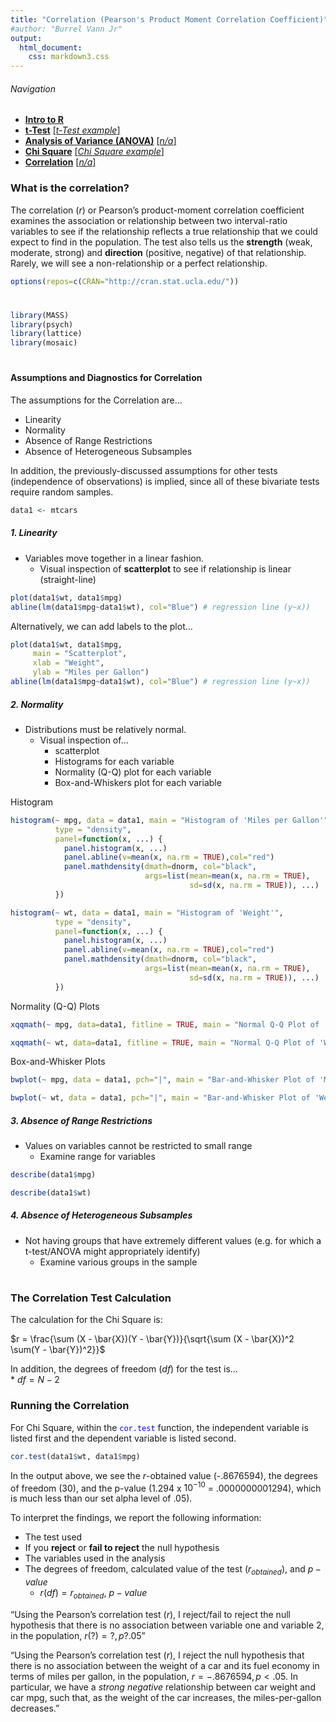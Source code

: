 ```yaml
---
title: "Correlation (Pearson's Product Moment Correlation Coefficient)"
#author: "Burrel Vann Jr"
output: 
  html_document: 
    css: markdown3.css
---
```



###### Navigation

* [**Intro to R**](Intro-and-Univariate-Statistics.html)
* [**t-Test**](t-test.html) [[*t-Test example*]](t-test-example.html)
* [**Analysis of Variance (ANOVA)**](anova.html) [[*n/a*]](anova-example.html)
* [**Chi Square**](chi-square.html) [[*Chi Square example*]](chi-square-example.html)
* [**Correlation**](correlation.html) [[*n/a*]](correlation-example.html)


### What is the correlation?

The correlation ($r$) or Pearson's product-moment correlation coefficient examines the association or relationship between two interval-ratio variables to see if the relationship reflects a true relationship that we could expect to find in the population. The test also tells us the **strength** (weak, moderate, strong) and **direction** (positive, negative) of that relationship. Rarely, we will see a non-relationship or a perfect relationship.





```r
options(repos=c(CRAN="http://cran.stat.ucla.edu/"))
```

# 


```r
library(MASS)
library(psych)
library(lattice)
library(mosaic)
```

#

#### Assumptions and Diagnostics for Correlation

The assumptions for the Correlation are...

* Linearity
* Normality
* Absence of Range Restrictions
* Absence of Heterogeneous Subsamples

In addition, the previously-discussed assumptions for other tests (independence of observations) is implied, since all of these bivariate tests require random samples.

```r
data1 <- mtcars
```


##### 1. Linearity
* Variables move together in a linear fashion.
  + Visual inspection of **scatterplot** to see if relationship is linear (straight-line)

```r
plot(data1$wt, data1$mpg)
abline(lm(data1$mpg~data1$wt), col="Blue") # regression line (y~x))
```

Alternatively, we can add labels to the plot...

```r
plot(data1$wt, data1$mpg,
     main = "Scatterplot",
     xlab = "Weight",
     ylab = "Miles per Gallon")
abline(lm(data1$mpg~data1$wt), col="Blue") # regression line (y~x))
```


##### 2. Normality 

* Distributions must be relatively normal.
  + Visual inspection of...
    + scatterplot
    + Histograms for each variable
    + Normality (Q-Q) plot for each variable
    + Box-and-Whiskers plot for each variable

Histogram

```r
histogram(~ mpg, data = data1, main = "Histogram of 'Miles per Gallon'", 
          type = "density", 
          panel=function(x, ...) {
            panel.histogram(x, ...)
            panel.abline(v=mean(x, na.rm = TRUE),col="red")
            panel.mathdensity(dmath=dnorm, col="black", 
                              args=list(mean=mean(x, na.rm = TRUE),
                                        sd=sd(x, na.rm = TRUE)), ...)            
          }) 
```

```r
histogram(~ wt, data = data1, main = "Histogram of 'Weight'", 
          type = "density", 
          panel=function(x, ...) {
            panel.histogram(x, ...)
            panel.abline(v=mean(x, na.rm = TRUE),col="red")
            panel.mathdensity(dmath=dnorm, col="black", 
                              args=list(mean=mean(x, na.rm = TRUE),
                                        sd=sd(x, na.rm = TRUE)), ...)            
          }) 
```

Normality (Q-Q) Plots

```r
xqqmath(~ mpg, data=data1, fitline = TRUE, main = "Normal Q-Q Plot of 'Miles per Gallon'", xlab = "Expected Normal")
```

```r
xqqmath(~ wt, data=data1, fitline = TRUE, main = "Normal Q-Q Plot of 'Weight'", xlab = "Expected Normal")
```

Box-and-Whisker Plots

```r
bwplot(~ mpg, data = data1, pch="|", main = "Bar-and-Whisker Plot of 'Miles per Gallon'")
```

```r
bwplot(~ wt, data = data1, pch="|", main = "Bar-and-Whisker Plot of 'Weight'")
```

##### 3. Absence of Range Restrictions
* Values on variables cannot be restricted to small range
  + Examine range for variables
  
```r
describe(data1$mpg)
```

```r
describe(data1$wt)
```

##### 4. Absence of Heterogeneous Subsamples
* Not having groups that have extremely different values (e.g. for which a t-test/ANOVA might appropriately identify)
  + Examine various groups in the sample



#
### The Correlation Test Calculation

The calculation for the Chi Square is:

 $r = \frac{\sum (X - \bar{X})(Y - \bar{Y})}{\sqrt{\sum (X - \bar{X})^2 \sum(Y - \bar{Y})^2}}$
 


In addition, the degrees of freedom ($df$) for the test is...<br> 
* $df = N - 2$


### Running the Correlation



For Chi Square, within the <span style="color:blue">`cor.test`</span> function, the independent variable is listed first and the dependent variable is listed second. 



```r
cor.test(data1$wt, data1$mpg)
```

In the output above, we see the $r$-obtained value (-.8676594), the degrees of freedom (30), and the p-value (1.294 x $10^{-10}$ = .0000000001294), which is much less than our set alpha level of .05).

To interpret the findings, we report the following information:

* The test used
* If you **reject** or **fail to reject** the null hypothesis
* The variables used in the analysis
* The degrees of freedom, calculated value of the test ($r_{obtained}$), and $p-value$
  + $r(df) = r_{obtained}$, $p-value$

“Using the Pearson's correlation test ($r$), I reject/fail to reject the null hypothesis that there is no association between variable one and variable 2, in the population, $r(?) = ?, p ? .05$” 

“Using the Pearson's correlation test ($r$), I reject the null hypothesis that there is no association between the weight of a car and its fuel economy in terms of miles per gallon, in the population, $r = -.8676594, p \lt .05$. In particular, we have a *strong* *negative* relationship between car weight and car mpg, such that, as the weight of the car increases, the miles-per-gallon decreases.” 



<br><br><br>
